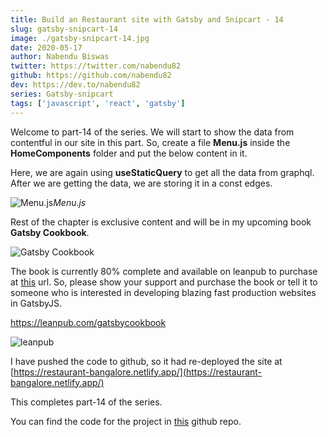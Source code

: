 ```yaml
---
title: Build an Restaurant site with Gatsby and Snipcart - 14
slug: gatsby-snipcart-14
image: ./gatsby-snipcart-14.jpg
date: 2020-05-17
author: Nabendu Biswas
twitter: https://twitter.com/nabendu82
github: https://github.com/nabendu82
dev: https://dev.to/nabendu82
series: Gatsby-snipcart
tags: ['javascript', 'react', 'gatsby']
---
```


Welcome to part-14 of the series. We will start to show the data from contentful in our site in this part. So, create a file **Menu.js** inside the **HomeComponents** folder and put the below content in it.

Here, we are again using **useStaticQuery** to get all the data from graphql. After we are getting the data, we are storing it in a const edges.

![Menu.js](https://res.cloudinary.com/dxkxvfo2o/image/upload/v1590036156/restro-11andUp/14/1_bhzisw.png)*Menu.js*


Rest of the chapter is exclusive content and will be in my upcoming book **Gatsby Cookbook**.

<div className={styles.image__small}>

![Gatsby Cookbook](https://res.cloudinary.com/dxkxvfo2o/image/upload/v1589892514/Gatsby_rnjo2t.png)

</div>

The book is currently 80% complete and available on leanpub to purchase at [this](https://leanpub.com/gatsbycookbook) url. So, please show your support and purchase the book or tell it to someone who is interested in developing blazing fast production websites in GatsbyJS.

https://leanpub.com/gatsbycookbook

![leanpub](https://res.cloudinary.com/dxkxvfo2o/image/upload/v1591207471/dev30andUp/leanpub_kfrpls.png)

I have pushed the code to github, so it had re-deployed the site at [https://restaurant-bangalore.netlify.app/](https://restaurant-bangalore.netlify.app/)

This completes part-14 of the series.

You can find the code for the project in [this](https://github.com/nabendu82/restaurant-gatsby) github repo.
